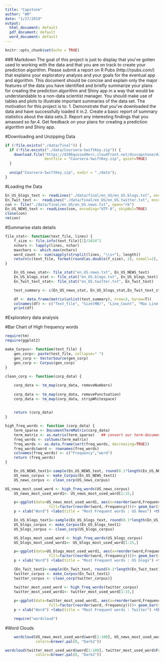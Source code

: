 ```yaml
---
title: "Capstone"
author: "AM"
date: "1/17/2019"
output:
  html_document: default
  pdf_document: default
  word_document: default
---
```


```r
knitr::opts_chunk$set(echo = TRUE)
```

##R Markdown
The goal of this project is just to display that you've gotten used to working with the data and that you are on track to create your prediction algorithm. Please submit a report on R Pubs (http://rpubs.com/) that explains your exploratory analysis and your goals for the eventual app and algorithm. This document should be concise and explain only the major features of the data you have identified and briefly summarize your plans for creating the prediction algorithm and Shiny app in a way that would be understandable to a non-data scientist manager. You should make use of tables and plots to illustrate important summaries of the data set. The motivation for this project is to: 1. Demonstrate that you've downloaded the data and have successfully loaded it in.2. Create a basic report of summary statistics about the data sets.3. Report any interesting findings that you amassed so far.4. Get feedback on your plans for creating a prediction algorithm and Shiny app.

#Downloading and Unzipping Data
```r
if (!file.exists("./data/final")) {
  if (!file.exists("./data/Coursera-SwiftKey.zip")) {
    download.file("https://d396qusza40orc.cloudfront.net/dsscapstone/dataset/Coursera-SwiftKey.zip",
                  destfile = "Coursera-SwiftKey.zip", quiet=TRUE)
  }
  
  unzip("Coursera-SwiftKey.zip", exdir = "./data");
}
```

#Loading the Data 
```r
En_US_blogs_text <- readLines("./data/final/en_US/en_US.blogs.txt", encoding = "UTF-8", skipNul=TRUE)
En_Twit_text <-  readLines("./data/final/en_US/en_US.twitter.txt", encoding = "UTF-8", skipNul=TRUE)
con <- file("./data/final/en_US/en_US.news.txt", open="rb")
En_US_NEWS_text <- readLines(con, encoding="UTF-8", skipNul=TRUE)
close(con)
rm(con)
```

#Summarise stats details

```r
file_stat<- function(text_file, lines) {
    f_size <- file.info(text_file)[1]/1024^2
    nchars <- lapply(lines, nchar)
    maxchars <- which.max(nchars)
    word_count <- sum(sapply(strsplit(lines, "\\s+"), length))
    return(c(text_file, format(round(as.double(f_size), 2), nsmall=2), length(lines),maxchars, word_count))
}

    En_US_news_stat<- file_stat("en_US.news.txt", En_US_NEWS_text)
    En_US_blogs_stat <- file_stat("en_US.blogs.txt", En_US_blogs_text)
    En_Twit_text_stat<- file_stat("en_US.twitter.txt", En_Twit_text)

    test_summary <- c(En_US_news_stat, En_US_blogs_stat,En_Twit_text_stat)

    df <- data.frame(matrix(unlist(test_summary), nrow=3, byrow=T))
    colnames(df) <- c("Text_file", "Size(MB)", "Line_Count", "Max Line Length", "Words_Count")
    print(df)
```
    
#Exploratory data analysis

#Bar Chart of High frequency words    

```r
require(tm)
require(ggplot2)

make_Corpus<- function(test_file) {
    gen_corp<- paste(test_file, collapse=" ")
    gen_corp <- VectorSource(gen_corp)
    gen_corp <- Corpus(gen_corp)
}
    
clean_corp <- function(corp_data) {

    corp_data <- tm_map(corp_data, removeNumbers)
 
    corp_data <- tm_map(corp_data, removePunctuation)
    corp_data <- tm_map(corp_data, stripWhitespace)
    
   
    return (corp_data)
}

high_freq_words <- function (corp_data) {
    term_sparse <- DocumentTermMatrix(corp_data)
    term_matrix <- as.matrix(term_sparse)   ## convert our term-document-matrix into a normal matrix
    freq_words <- colSums(term_matrix)
    freq_words <- as.data.frame(sort(freq_words, decreasing=TRUE))
    freq_words$word <- rownames(freq_words)
    colnames(freq_words) <- c("Frequency","word")
    return (freq_words)
}

    En_US_NEWS_text1<-sample(En_US_NEWS_text, round(0.1*length(En_US_NEWS_text)), replace = F)
    US_news_corpus <- make_Corpus(En_US_NEWS_text1)
    US_news_corpus <- clean_corp(US_news_corpus)
```
    
```r
US_news_most_used_word <- high_freq_words(US_news_corpus)
    US_news_most_used_word1<- US_news_most_used_word[1:15,]

    p<-ggplot(data=US_news_most_used_word1, aes(x=reorder(word,Frequency), y=Frequency,
                    fill=factor(reorder(word,-Frequency))))+ geom_bar(stat="identity") 
    p + xlab("Word") +labs(title = "Most Frequent words : US News") +theme(legend.title=element_blank()) + coord_flip()
```
    
```r
    En_US_blogs_text1<-sample(En_US_blogs_text, round(0.1*length(En_US_blogs_text)), replace = F)
    US_blogs_corpus <- make_Corpus(En_US_blogs_text1)
    US_blogs_corpus <- clean_corp(US_blogs_corpus)
```
    
```r
    US_blogs_most_used_word <- high_freq_words(US_blogs_corpus)
    US_blogs_most_used_word1<- US_blogs_most_used_word[1:15,]

    p<-ggplot(data=US_blogs_most_used_word1, aes(x=reorder(word,Frequency), y=Frequency,
                    fill=factor(reorder(word,-Frequency))))+ geom_bar(stat="identity") 
    p + xlab("Word") +labs(title = "Most Frequent words : US blogs") +theme(legend.title=element_blank()) + coord_flip()
```
    
```r
    {En_Twit_text1<-sample(En_Twit_text, round(0.1*length(En_Twit_text)), replace = F)
    twitter_corpus <- make_Corpus(En_Twit_text1)
    twitter_corpus <- clean_corp(twitter_corpus)}
```
    
    
```r
    twitter_most_used_word <- high_freq_words(twitter_corpus)
    twitter_most_used_word1<- twitter_most_used_word[1:15,]
    
    p<-ggplot(data=twitter_most_used_word1, aes(x=reorder(word,Frequency), y=Frequency,
                    fill=factor(reorder(word,-Frequency))))+ geom_bar(stat="identity") 
    p + xlab("Word") +labs(title = "Most Frequent words : Twitter") +theme(legend.title=element_blank()) + coord_flip()
```
    
```r
    require("wordcloud")
```

#Word Clouds

```r
    wordcloud(US_news_most_used_word$word[1:100], US_news_most_used_word$Frequency[1:100],
              colors=brewer.pal(8, "Dark2"))
```
    
```r
wordcloud(twitter_most_used_word$word[1:100], twitter_most_used_word$Frequency[1:100],
              colors=brewer.pal(8, "Dark2"))
```

